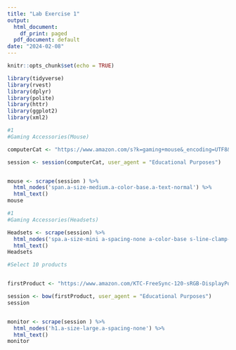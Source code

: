 ```yaml
---
title: "Lab Exercise 1"
output:
  html_document:
    df_print: paged
  pdf_document: default
date: "2024-02-08"
---
```


```r
knitr::opts_chunk$set(echo = TRUE)
```

```r

library(tidyverse)
library(rvest)
library(dplyr)
library(polite)
library(httr)
library(ggplot2)
library(xml2)
```


```r
#1
#Gaming Accessories(Mouse)

computerCat <- "https://www.amazon.com/s?k=gaming+mouse&_encoding=UTF8&content-id=amzn1.sym.12129333-2117-4490-9c17-6d31baf0582a&pd_rd_r=0c3aafb7-e4cf-4047-b427-ef7f984758e5&pd_rd_w=I43qq&pd_rd_wg=4znff&pf_rd_p=12129333-2117-4490-9c17-6d31baf0582a&pf_rd_r=6JZ3TZPDJGT65KGA6E3G&ref=pd_gw_unk"

session <- session(computerCat, user_agent = "Educational Purposes")


mouse <- scrape(session ) %>% 
  html_nodes('span.a-size-medium.a-color-base.a-text-normal') %>% 
  html_text()
mouse


```

```r
#1
#Gaming Accessories(Headsets)

Headsets <- scrape(session) %>% 
  html_nodes('spa.a-size-mini a-spacing-none a-color-base s-line-clamp-2') %>% 
  html_text()
Headsets


```

```r
#Select 10 products


firstProduct <- "https://www.amazon.com/KTC-FreeSync-120-sRGB-DisplayPort-Computer/dp/B0CHRC5W6Z/ref=sr_1_1_sspa?qid=1707355547&s=computers-intl-ship&sr=1-1-spons&sp_csd=d2lkZ2V0TmFtZT1zcF9hdGZfYnJvd3Nl&th=1"

session <- bow(firstProduct, user_agent = "Educational Purposes")
session


monitor <- scrape(session ) %>% 
  html_nodes('h1.a-size-large.a-spacing-none') %>% 
  html_text()
monitor

```
